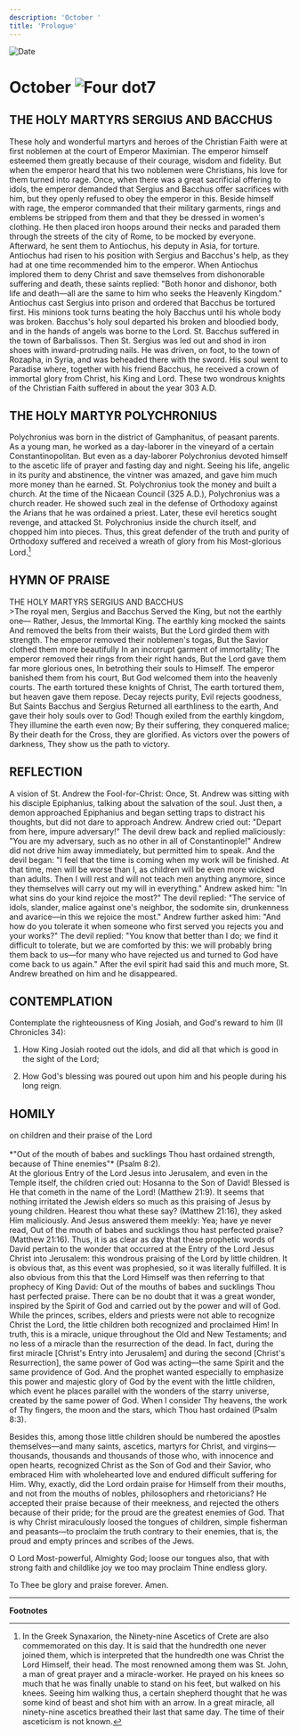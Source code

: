 ```yaml
---
description: 'October '
title: 'Prologue'
---
```


<RunningHead />
<Image src="/title-imprint.png" height={68} width={50} alt="Date" className="title-imprint"/>

# <div id="date">October <Image className="four-dot" src="/four-dot.png" height={15} width={15} alt="Four dot" />7</div>

## THE HOLY MARTYRS SERGIUS AND BACCHUS

These holy and wonderful martyrs and heroes of the Christian Faith were at first noblemen at the court of Emperor Maximian. The emperor himself esteemed them greatly because of their courage, wisdom and fidelity. But when the emperor heard that his two noblemen were Christians, his love for them turned into rage. Once, when there was a great sacrificial offering to idols, the emperor demanded that Sergius and Bacchus offer sacrifices with him, but they openly refused to obey the emperor in this. Beside himself with rage, the emperor commanded that their military garments, rings and emblems be stripped from them and that they be dressed in women's clothing. He then placed iron hoops around their necks and paraded them through the streets of the city of Rome, to be mocked by everyone. Afterward, he sent them to Antiochus, his deputy in Asia, for torture. Antiochus had risen to his position with Sergius and Bacchus's help, as they had at one time recommended him to the emperor. When Antiochus implored them to deny Christ and save themselves from dishonorable suffering and death, these saints replied: "Both honor and dishonor, both life and death—all are the same to him who seeks the Heavenly Kingdom." Antiochus cast Sergius into prison and ordered that Bacchus be tortured first. His minions took turns beating the holy Bacchus until his whole body was broken. Bacchus's holy soul departed his broken and bloodied body, and in the hands of angels was borne to the Lord. St. Bacchus suffered in the town of Barbalissos. Then St. Sergius was led out and shod in iron shoes with inward-protruding nails. He was driven, on foot, to the town of Rozapha, in Syria, and was beheaded there with the sword. His soul went to Paradise where, together with his friend Bacchus, he received a crown of immortal glory from Christ, his King and Lord. These two wondrous knights of the Christian Faith suffered in about the year 303 A.D.

## THE HOLY MARTYR POLYCHRONIUS

Polychronius was born in the district of Gamphanitus, of peasant parents. As a young man, he worked as a day-laborer in the vineyard of a certain Constantinopolitan. But even as a day-laborer Polychronius devoted himself to the ascetic life of prayer and fasting day and night. Seeing his life, angelic in its purity and abstinence, the vintner was amazed, and gave him much more money than he earned. St. Polychronius took the money and built a church. At the time of the Nicaean Council (325 A.D.), Polychronius was a church reader. He showed such zeal in the defense of Orthodoxy against the Arians that he was ordained a priest. Later, these evil heretics sought revenge, and attacked St. Polychronius inside the church itself, and chopped him into pieces. Thus, this great defender of the truth and purity of Orthodoxy suffered and received a wreath of glory from his Most-glorious Lord.[^1]
 

## HYMN OF PRAISE
<div style={{textAlign:'center', color:'crimson', fontWeight:'bold'}}>
THE HOLY MARTYRS SERGIUS AND BACCHUS
</div>
>The royal men, Sergius and Bacchus  
Served the King, but not the earthly one—  
Rather, Jesus, the Immortal King.  
The earthly king mocked the saints  
And removed the belts from their waists,  
But the Lord girded them with strength.  
The emperor removed their noblemen's togas,  
But the Savior clothed them more beautifully  
In an incorrupt garment of immortality;  
The emperor removed their rings from their right hands,  
But the Lord gave them far more glorious ones,  
In betrothing their souls to Himself.  
The emperor banished them from his court,  
But God welcomed them into the heavenly courts.  
The earth tortured these knights of Christ,  
The earth tortured them, but heaven gave them repose.  
Decay rejects purity,  
Evil rejects goodness,  
But Saints Bacchus and Sergius  
Returned all earthliness to the earth,  
And gave their holy souls over to God!  
Though exiled from the earthly kingdom,  
They illumine the earth even now;  
By their suffering, they conquered malice;  
By their death for the Cross, they are glorified.  
As victors over the powers of darkness,  
They show us the path to victory.  


## REFLECTION

A vision of St. Andrew the Fool-for-Christ: Once, St. Andrew was sitting with his disciple Epiphanius, talking about the salvation of the soul. Just then, a demon approached Epiphanius and began setting traps to distract his thoughts, but did not dare to approach Andrew. Andrew cried out: "Depart from here, impure adversary!" The devil drew back and replied maliciously: "You are my adversary, such as no other in all of Constantinople!" Andrew did not drive him away immediately, but permitted him to speak. And the devil began: "I feel that the time is coming when my work will be finished. At that time, men will be worse than I, as children will be even more wicked than adults. Then I will rest and will not teach men anything anymore, since they themselves will carry out my will in everything." Andrew asked him: "In what sins do your kind rejoice the most?" The devil replied: "The service of idols, slander, malice against one's neighbor, the sodomite sin, drunkenness and avarice—in this we rejoice the most." Andrew further asked him: "And how do you tolerate it when someone who first served you rejects you and your works?" The devil replied: "You know that better than I do; we find it difficult to tolerate, but we are comforted by this: we will probably bring them back to us—for many who have rejected us and turned to God have come back to us again." After the evil spirit had said this and much more, St. Andrew breathed on him and he disappeared.


## CONTEMPLATION

Contemplate the righteousness of King Josiah, and God's reward to him (II Chronicles 34):

1. How King Josiah rooted out the idols, and did all that which is good in the sight of the Lord;

2. How God's blessing was poured out upon him and his people during his long reign.


## HOMILY
<div style={{textAlign:'center', color:'crimson', fontWeight:'bold'}}>
on children and their praise of the Lord
</div>
<br />
<div style={{textAlign:'right'}}>
*"Out of the mouth of babes and sucklings Thou hast ordained strength, because of Thine enemies"* (Psalm 8:2).
</div>
At the glorious Entry of the Lord Jesus into Jerusalem, and even in the Temple itself, the children cried out: Hosanna to the Son of David! Blessed is He that cometh in the name of the Lord! (Matthew 21:9). It seems that nothing irritated the Jewish elders so much as this praising of Jesus by young children. Hearest thou what these say? (Matthew 21:16), they asked Him maliciously. And Jesus answered them meekly: Yea; have ye never read, Out of the mouth of babes and sucklings thou hast perfected praise? (Matthew 21:16). Thus, it is as clear as day that these prophetic words of David pertain to the wonder that occurred at the Entry of the Lord Jesus Christ into Jerusalem: this wondrous praising of the Lord by little children. It is obvious that, as this event was prophesied, so it was literally fulfilled. It is also obvious from this that the Lord Himself was then referring to that prophecy of King David: Out of the mouths of babes and sucklings Thou hast perfected praise. There can be no doubt that it was a great wonder, inspired by the Spirit of God and carried out by the power and will of God. While the princes, scribes, elders and priests were not able to recognize Christ the Lord, the little children both recognized and proclaimed Him! In truth, this is a miracle, unique throughout the Old and New Testaments; and no less of a miracle than the resurrection of the dead. In fact, during the first miracle [Christ's Entry into Jerusalem] and during the second [Christ's Resurrection], the same power of God was acting—the same Spirit and the same providence of God. And the prophet wanted especially to emphasize this power and majestic glory of God by the event with the little children, which event he places parallel with the wonders of the starry universe, created by the same power of God. When I consider Thy heavens, the work of Thy fingers, the moon and the stars, which Thou hast ordained (Psalm 8:3).

Besides this, among those little children should be numbered the apostles themselves—and many saints, ascetics, martyrs for Christ, and virgins—thousands, thousands and thousands of those who, with innocence and open hearts, recognized Christ as the Son of God and their Savior, who embraced Him with wholehearted love and endured difficult suffering for Him. Why, exactly, did the Lord ordain praise for Himself from their mouths, and not from the mouths of nobles, philosophers and rhetoricians? He accepted their praise because of their meekness, and rejected the others because of their pride; for the proud are the greatest enemies of God. That is why Christ miraculously loosed the tongues of children, simple fisherman and peasants—to proclaim the truth contrary to their enemies, that is, the proud and empty princes and scribes of the Jews.

O Lord Most-powerful, Almighty God; loose our tongues also, that with strong faith and childlike joy we too may proclaim Thine endless glory.

To Thee be glory and praise forever. Amen.

---
**Footnotes**

[^1]: In the Greek Synaxarion, the Ninety-nine Ascetics of Crete are also commemorated on this day. It is said that the hundredth one never joined them, which is interpreted that the hundredth one was Christ the Lord Himself, their head. The most renowned among them was St. John, a man of great prayer and a miracle-worker. He prayed on his knees so much that he was finally unable to stand on his feet, but walked on his knees. Seeing him walking thus, a certain shepherd thought that he was some kind of beast and shot him with an arrow. In a great miracle, all ninety-nine ascetics breathed their last that same day. The time of their asceticism is not known.